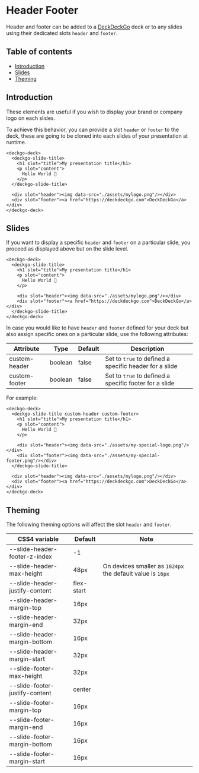 
<Meta title="Deck/Header Footer" />

# Header Footer

Header and footer can be added to a [DeckDeckGo] deck or to any slides using their dedicated slots `header` and `footer`.

## Table of contents

- [Introduction](#introduction)
- [Slides](#slides)
- [Theming](#theming)

## Introduction

These elements are useful if you wish to display your brand or company logo on each slides.

To achieve this behavior, you can provide a slot `header` or `footer` to the deck, these are going to be cloned into each slides of your presentation at runtime.

```
<deckgo-deck>
  <deckgo-slide-title>
    <h1 slot="title">My presentation title</h1>
    <p slot="content">
      Hello World 🚀
    </p>
  </deckgo-slide-title>

  <div slot="header"><img data-src="./assets/mylogo.png"/></div>
  <div slot="footer"><a href="https://deckdeckgo.com">DeckDeckGo</a></div>
</deckgo-deck>
```

## Slides

If you want to display a specific `header` and `footer` on a particular slide, you proceed as displayed above but on the slide level.

```
<deckgo-deck>
  <deckgo-slide-title>
    <h1 slot="title">My presentation title</h1>
    <p slot="content">
      Hello World 🚀
    </p>

    <div slot="header"><img data-src="./assets/mylogo.png"/></div>
    <div slot="footer"><a href="https://deckdeckgo.com">DeckDeckGo</a></div>
  </deckgo-slide-title>
</deckgo-deck>
```

In case you would like to have `header` and `footer` defined for your deck but also assign specific ones on a particular slide, use the following attributes:

| Attribute     | Type    | Default | Description                                            |
| ------------- | ------- | ------- | ------------------------------------------------------ |
| custom-header | boolean | false   | Set to `true` to defined a specific header for a slide |
| custom-footer | boolean | false   | Set to `true` to defined a specific footer for a slide |

For example:

```
<deckgo-deck>
  <deckgo-slide-title custom-header custom-footer>
    <h1 slot="title">My presentation title</h1>
    <p slot="content">
      Hello World 🚀
    </p>

    <div slot="header"><img data-src="./assets/my-special-logo.png"/></div>
    <div slot="footer"><img data-src="./assets/my-special-footer.png"/></div>
  </deckgo-slide-title>

  <div slot="header"><img data-src="./assets/mylogo.png"/></div>
  <div slot="footer"><a href="https://deckdeckgo.com">DeckDeckGo</a></div>
</deckgo-deck>
```

## Theming

The following theming options will affect the slot `header` and `footer`.

| CSS4 variable                  | Default    | Note                                                       |
| ------------------------------ | ---------- | ---------------------------------------------------------- |
| --slide-header-footer-z-index  | -1         |                                                            |
| --slide-header-max-height      | 48px       | On devices smaller as `1024px` the default value is `16px` |
| --slide-header-justify-content | flex-start |                                                            |
| --slide-header-margin-top      | 16px       |                                                            |
| --slide-header-margin-end      | 32px       |                                                            |
| --slide-header-margin-bottom   | 16px       |                                                            |
| --slide-header-margin-start    | 32px       |                                                            |
| --slide-footer-max-height      | 32px       |                                                            |
| --slide-footer-justify-content | center     |                                                            |
| --slide-footer-margin-top      | 16px       |                                                            |
| --slide-footer-margin-end      | 16px       |                                                            |
| --slide-footer-margin-bottom   | 16px       |                                                            |
| --slide-footer-margin-start    | 16px       |                                                            |

[deckdeckgo]: https://deckdeckgo.com
